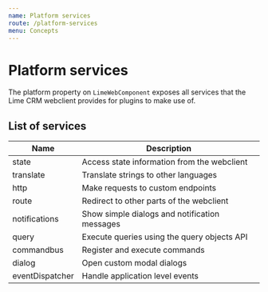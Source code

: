 ```yaml
---
name: Platform services
route: /platform-services
menu: Concepts
---
```


# Platform services

The platform property on `LimeWebComponent` exposes all services that the Lime CRM webclient provides for plugins to make use of.

## List of services

| Name                          | Description                                   |
| ----------------------------- | --------------------------------------------- |
| state                         | Access state information from the webclient   |
| translate                     | Translate strings to other languages          |
| http                          | Make requests to custom endpoints             |
| route                         | Redirect to other parts of the webclient      |
| notifications                 | Show simple dialogs and notification messages |
| query                         | Execute queries using the query objects API   |
| commandbus                    | Register and execute commands                 |
| dialog                        | Open custom modal dialogs                     |
| eventDispatcher               | Handle application level events               |
